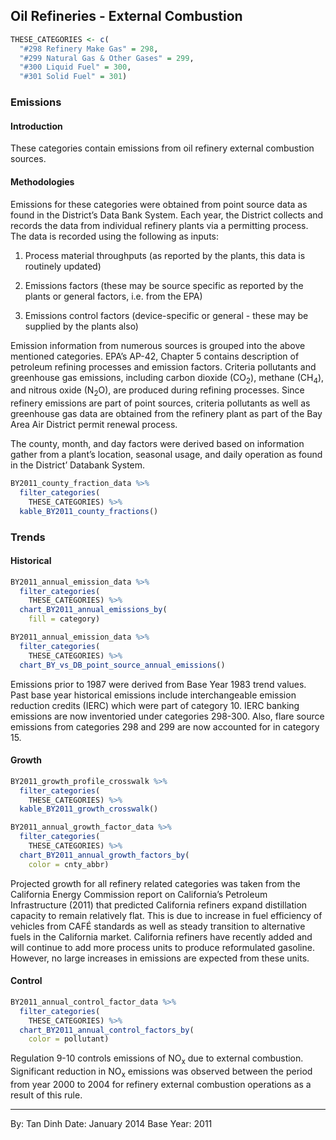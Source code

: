 ## Oil Refineries - External Combustion

```r
THESE_CATEGORIES <- c(
  "#298 Refinery Make Gas" = 298,
  "#299 Natural Gas & Other Gases" = 299,
  "#300 Liquid Fuel" = 300,
  "#301 Solid Fuel" = 301)
```

### Emissions

#### Introduction {-}

These categories contain emissions from oil refinery external combustion sources.

#### Methodologies {-}

Emissions for these categories were obtained from point source data as found in the District's Data Bank System. Each year, the District collects and records the data from individual refinery plants via a permitting process. The data is recorded using the following as inputs:

1. Process material throughputs (as reported by the plants, this data is routinely updated)

2. Emissions factors (these may be source specific as reported by the plants or general factors, i.e. from the EPA)

3. Emissions control factors (device-specific or general - these may be supplied by the plants also)

Emission information from numerous sources is grouped into the above mentioned categories. EPA's AP-42, Chapter 5 contains description of petroleum refining processes and emission factors. Criteria pollutants and greenhouse gas emissions, including carbon dioxide (CO~2~), methane (CH~4~), and nitrous oxide (N~2~O), are produced during refining processes. Since refinery emissions are part of point sources, criteria pollutants as well as greenhouse gas data are obtained from the refinery plant as part of the Bay Area Air District permit renewal process.

The county, month, and day factors were derived based on information gather from a plant’s location, seasonal usage, and daily operation as found in the District’ Databank System.

```r
BY2011_county_fraction_data %>%
  filter_categories(
    THESE_CATEGORIES) %>%
  kable_BY2011_county_fractions()
```

### Trends

#### Historical {-}

```r
BY2011_annual_emission_data %>%
  filter_categories(
    THESE_CATEGORIES) %>%
  chart_BY2011_annual_emissions_by(
    fill = category) 
```

```r
BY2011_annual_emission_data %>%
  filter_categories(
    THESE_CATEGORIES) %>%
  chart_BY_vs_DB_point_source_annual_emissions()
```

Emissions prior to 1987 were derived from Base Year 1983 trend values. Past base year historical emissions include interchangeable emission reduction credits (IERC) which were part of category 10. IERC banking emissions are now inventoried under categories 298-300. Also, flare source emissions from categories 298 and 299 are now accounted for in category 15.

#### Growth {-}

```r
BY2011_growth_profile_crosswalk %>%
  filter_categories(
    THESE_CATEGORIES) %>%
  kable_BY2011_growth_crosswalk()
```

```r
BY2011_annual_growth_factor_data %>%
  filter_categories(
    THESE_CATEGORIES) %>%
  chart_BY2011_annual_growth_factors_by(
    color = cnty_abbr) 
```

Projected growth for all refinery related categories was taken from the California Energy Commission report on California’s Petroleum Infrastructure (2011) that predicted California refiners expand distillation capacity to remain relatively flat. This is due to increase in fuel efficiency of vehicles from CAFÉ standards as well as steady transition to alternative fuels in the California market. California refiners have recently added and will continue to add more process units to produce reformulated gasoline. However, no large increases in emissions are expected from these units.

#### Control {-}

```r
BY2011_annual_control_factor_data %>%
  filter_categories(
    THESE_CATEGORIES) %>%
  chart_BY2011_annual_control_factors_by(
    color = pollutant) 
```

Regulation 9-10 controls emissions of NO~x~ due to external combustion. Significant reduction in NO~x~ emissions was observed between the period from year 2000 to 2004 for refinery external combustion operations as a result of this rule.

***

By: Tan Dinh
Date: January 2014
Base Year: 2011
